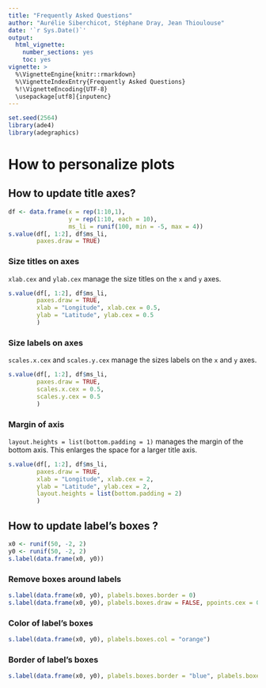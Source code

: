 ```yaml
---
title: "Frequently Asked Questions"
author: "Aurélie Siberchicot, Stéphane Dray, Jean Thioulouse"
date: '`r Sys.Date()`'
output:
  html_vignette:
    number_sections: yes
    toc: yes
vignette: >
  %\VignetteEngine{knitr::rmarkdown}
  %\VignetteIndexEntry{Frequently Asked Questions} 
  %!\VignetteEncoding{UTF-8}
  \usepackage[utf8]{inputenc}
---
```


```r
set.seed(2564)
library(ade4)
library(adegraphics)
```


# How to personalize plots 

## How to update title axes?

```r
df <- data.frame(x = rep(1:10,1), 
                 y = rep(1:10, each = 10), 
                 ms_li = runif(100, min = -5, max = 4))
s.value(df[, 1:2], df$ms_li, 
        paxes.draw = TRUE)
```

### Size titles on axes

`xlab.cex` and `ylab.cex` manage the size titles on the `x` and `y` axes.
```r
s.value(df[, 1:2], df$ms_li, 
        paxes.draw = TRUE,
        xlab = "Longitude", xlab.cex = 0.5,
        ylab = "Latitude", ylab.cex = 0.5
        )
```


### Size labels on axes

`scales.x.cex` and `scales.y.cex` manage the sizes labels on the `x` and `y` axes.

```r
s.value(df[, 1:2], df$ms_li, 
        paxes.draw = TRUE,
        scales.x.cex = 0.5,
        scales.y.cex = 0.5
        )
```



### Margin of axis

`layout.heights = list(bottom.padding = 1)` manages the margin of the bottom axis.
This enlarges the space for a larger title axis.

```r
s.value(df[, 1:2], df$ms_li, 
        paxes.draw = TRUE,
        xlab = "Longitude", xlab.cex = 2,
        ylab = "Latitude", ylab.cex = 2,
        layout.heights = list(bottom.padding = 2)
        )
```


## How to update label's boxes ?
```r
x0 <- runif(50, -2, 2)
y0 <- runif(50, -2, 2)
s.label(data.frame(x0, y0))
```

### Remove boxes around labels
```r
s.label(data.frame(x0, y0), plabels.boxes.border = 0)
s.label(data.frame(x0, y0), plabels.boxes.draw = FALSE, ppoints.cex = 0)
```

### Color of label's boxes
```r
s.label(data.frame(x0, y0), plabels.boxes.col = "orange")
```

### Border of label's boxes
```r
s.label(data.frame(x0, y0), plabels.boxes.border = "blue", plabels.boxes.lwd = 2)
```

